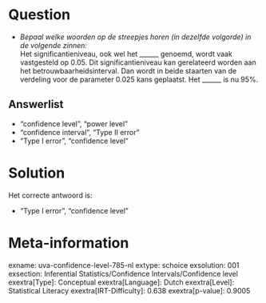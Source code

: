 Question
========

* *Bepaal welke woorden op de streepjes horen (in dezelfde volgorde) in de
volgende zinnen:*\
Het significantieniveau, ook wel het ______ genoemd, wordt vaak
vastgesteld op 0.05. Dit significantieniveau kan gerelateerd worden aan
het betrouwbaarheidsinterval. Dan wordt in beide staarten van de
verdeling voor de parameter 0.025 kans geplaatst. Het ______ is nu
95%.

Answerlist
----------

* "confidence level", "power level"
* "confidence interval", "Type II error"
* "Type I error", "confidence level"

Solution
========

Het correcte antwoord is: 

* "Type I error", "confidence level"

Meta-information
================
exname: uva-confidence-level-785-nl
extype: schoice
exsolution: 001
exsection: Inferential Statistics/Confidence Intervals/Confidence level
exextra[Type]: Conceptual
exextra[Language]: Dutch
exextra[Level]: Statistical Literacy
exextra[IRT-Difficulty]: 0.638
exextra[p-value]: 0.9005
